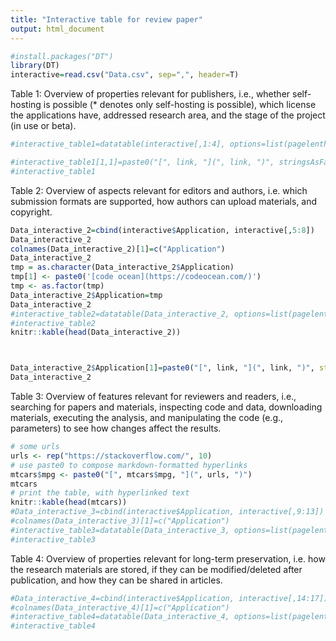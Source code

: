 ```yaml
---
title: "Interactive table for review paper"
output: html_document
---
```


```r
#install.packages("DT")
library(DT)
interactive=read.csv("Data.csv", sep=",", header=T)
```

Table 1: Overview of properties relevant for publishers, i.e., whether self-hosting is possible (* denotes only self-hosting is possible), which license the applications have, addressed research area, and the stage of the project (in use or beta).

```r
#interactive_table1=datatable(interactive[,1:4], options=list(pagelenth=15, lengthMenu = c(11, 20), targets = 15))

#interactive_table1[1,1]=paste0("[", link, "](", link, ")", stringsAsFactors=F)
#interactive_table1
```

Table 2: Overview of aspects relevant for editors and authors, i.e. which submission formats are supported, how authors can upload materials, and copyright.

```r
Data_interactive_2=cbind(interactive$Application, interactive[,5:8])
Data_interactive_2
colnames(Data_interactive_2)[1]=c("Application")
Data_interactive_2
tmp = as.character(Data_interactive_2$Application)
tmp[1] <- paste0('[code ocean](https://codeocean.com/)')
tmp <- as.factor(tmp)
Data_interactive_2$Application=tmp
Data_interactive_2
#interactive_table2=datatable(Data_interactive_2, options=list(pagelenth=15, lengthMenu = c(11, 20), targets = 15))
#interactive_table2
knitr::kable(head(Data_interactive_2))



Data_interactive_2$Application[1]=paste0("[", link, "](", link, ")", stringsAsFactors=F)
Data_interactive_2
```

Table 3: Overview of features relevant for reviewers and readers, i.e., searching for papers and materials, inspecting code and data, downloading materials, executing the analysis, and manipulating the code (e.g., parameters) to see how changes affect the results.

```r
# some urls
urls <- rep("https://stackoverflow.com/", 10)
# use paste0 to compose markdown-formatted hyperlinks
mtcars$mpg <- paste0("[", mtcars$mpg, "](", urls, ")")
mtcars
# print the table, with hyperlinked text
knitr::kable(head(mtcars))
#Data_interactive_3=cbind(interactive$Application, interactive[,9:13])
#colnames(Data_interactive_3)[1]=c("Application")
#interactive_table3=datatable(Data_interactive_3, options=list(pagelenth=15, lengthMenu = #c(11, 20), targets = 15))
#interactive_table3
```

Table 4: Overview of properties relevant for long-term preservation, i.e. how the research materials are stored, if they can be modified/deleted after publication, and how they can be shared in articles.

```r
#Data_interactive_4=cbind(interactive$Application, interactive[,14:17])
#colnames(Data_interactive_4)[1]=c("Application")
#interactive_table4=datatable(Data_interactive_4, options=list(pagelenth=15, lengthMenu = #c(11, 20), targets = 15))
#interactive_table4
```
